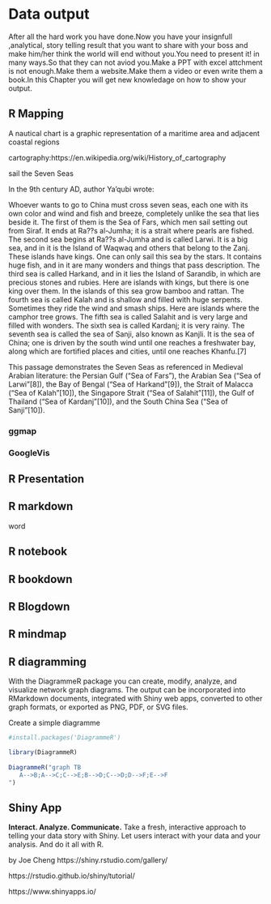 # Data output

After all the hard work you have done.Now you have  your insignfull ,analytical, story telling result that you want to share with your boss and make him/her think the world will end without you.You need to present it! in many ways.So that they can not aviod you.Make a PPT with excel attchment is not enough.Make them a website.Make them a video or even write them a book.In this Chapter you will get new knowledage on how to show your output.



## R Mapping
A nautical chart is a graphic representation of a maritime area and adjacent coastal regions

cartography:https://en.wikipedia.org/wiki/History_of_cartography


sail the Seven Seas

In the 9th century AD, author Ya'qubi wrote:

Whoever wants to go to China must cross seven seas, each one with its own color and wind and fish and breeze, completely unlike the sea that lies beside it. The first of them is the Sea of Fars, which men sail setting out from Siraf. It ends at Ra??s al-Jumha; it is a strait where pearls are fished. The second sea begins at Ra??s al-Jumha and is called Larwi. It is a big sea, and in it is the Island of Waqwaq and others that belong to the Zanj. These islands have kings. One can only sail this sea by the stars. It contains huge fish, and in it are many wonders and things that pass description. The third sea is called Harkand, and in it lies the Island of Sarandib, in which are precious stones and rubies. Here are islands with kings, but there is one king over them. In the islands of this sea grow bamboo and rattan. The fourth sea is called Kalah and is shallow and filled with huge serpents. Sometimes they ride the wind and smash ships. Here are islands where the camphor tree grows. The fifth sea is called Salahit and is very large and filled with wonders. The sixth sea is called Kardanj; it is very rainy. The seventh sea is called the sea of Sanji, also known as Kanjli. It is the sea of China; one is driven by the south wind until one reaches a freshwater bay, along which are fortified places and cities, until one reaches Khanfu.[7]

This passage demonstrates the Seven Seas as referenced in Medieval Arabian literature: the Persian Gulf ("Sea of Fars"), the Arabian Sea ("Sea of Larwi"[8]), the Bay of Bengal ("Sea of Harkand"[9]), the Strait of Malacca ("Sea of Kalah"[10]), the Singapore Strait ("Sea of Salahit"[11]), the Gulf of Thailand ("Sea of Kardanj"[10]), and the South China Sea ("Sea of Sanji"[10]).




### ggmap


### GoogleVis 







## R Presentation


## R markdown

word



## R notebook

## R bookdown

## R Blogdown

## R mindmap

## R diagramming

With the DiagrammeR package you can create, modify, analyze, and visualize network graph diagrams. The output can be incorporated into RMarkdown documents, integrated with Shiny web apps, converted to other graph formats, or exported as PNG, PDF, or SVG files.

Create a simple diagramme
```r
#install.packages('DiagrammeR')

library(DiagrammeR)
  
DiagrammeR("graph TB
   A-->B;A-->C;C-->E;B-->D;C-->D;D-->F;E-->F
")  
```  
  
  
  
## Shiny App

**Interact. Analyze. Communicate.**
Take a fresh, interactive approach to telling your data story with Shiny. Let users interact with your data and your analysis. And do it all with R.

by Joe Cheng
https://shiny.rstudio.com/gallery/

https://rstudio.github.io/shiny/tutorial/

https://www.shinyapps.io/







